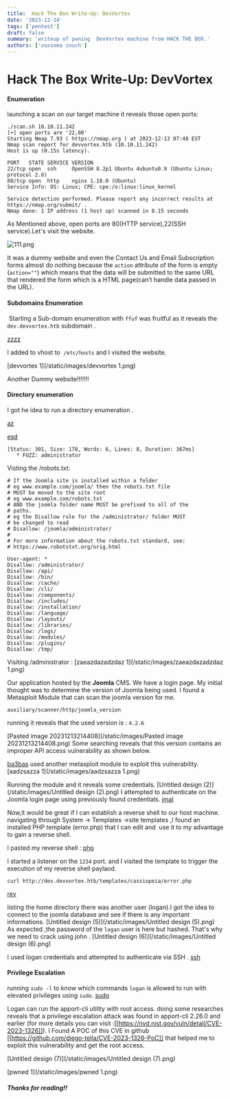 ```yaml
---
title:  Hack The Box Write-Up: DevVortex
date: '2023-12-14'
tags: ['pentest']
draft: false
summary: 'writeup of pwning  DevVortex machine from HACK THE BOX.'
authors: ['oussema zouch']
---
```


# Hack The Box Write-Up: DevVortex 

#### Enumeration 
launching a scan on our target machine it reveals those open ports:

```
./scan.sh 10.10.11.242
[+] open ports are '22,80' 
Starting Nmap 7.93 ( https://nmap.org ) at 2023-12-13 07:48 EST
Nmap scan report for devvortex.htb (10.10.11.242)
Host is up (0.15s latency).

PORT   STATE SERVICE VERSION
22/tcp open  ssh     OpenSSH 8.2p1 Ubuntu 4ubuntu0.9 (Ubuntu Linux; protocol 2.0)
80/tcp open  http    nginx 1.18.0 (Ubuntu)
Service Info: OS: Linux; CPE: cpe:/o:linux:linux_kernel

Service detection performed. Please report any incorrect results at https://nmap.org/submit/ .
Nmap done: 1 IP address (1 host up) scanned in 8.15 seconds

```

As Mentioned above, open ports are 80(HTTP service),22(SSH service).Let's visit the website. 

![111.png](/static/images/111.png)

It was a dummy website and even the  Contact Us and Email Subscription forms almost  do nothing because  the  `action` attribute of the form is empty (`action=""`) which means that the data will be submitted to the same URL that rendered the form which is a HTML page(can’t handle data passed in the URL).

#### Subdomains Enumeration
 Starting a Sub-domain enumeration with `ffuf`  was fruitful as it reveals the `dev.devvortex.htb` subdomain . 


[zzzz](/static/images/zzzz.png)


I added to vhost to  `/etc/hosts` and I visited the website.

[devvortex 1](/static/images/devvortex 1.png)


Another Dummy website!!!!!!!
#### Directory enumeration
I got he idea to run a directory enumeration .

[az](/static/images/az.png)


[esd](/static/images/esd.png)


 ```
 [Status: 301, Size: 178, Words: 6, Lines: 8, Duration: 367ms]
    * FUZZ: administrator

```
Visting  the /robots.txt: 

```
# If the Joomla site is installed within a folder
# eg www.example.com/joomla/ then the robots.txt file
# MUST be moved to the site root
# eg www.example.com/robots.txt
# AND the joomla folder name MUST be prefixed to all of the
# paths.
# eg the Disallow rule for the /administrator/ folder MUST
# be changed to read
# Disallow: /joomla/administrator/
#
# For more information about the robots.txt standard, see:
# https://www.robotstxt.org/orig.html

User-agent: *
Disallow: /administrator/
Disallow: /api/
Disallow: /bin/
Disallow: /cache/
Disallow: /cli/
Disallow: /components/
Disallow: /includes/
Disallow: /installation/
Disallow: /language/
Disallow: /layouts/
Disallow: /libraries/
Disallow: /logs/
Disallow: /modules/
Disallow: /plugins/
Disallow: /tmp/
```
Visiting /administrator :
[zaeazdazadzdaz 1](/static/images/zaeazdazadzdaz 1.png)

Our application hosted by the **Joomla** CMS. We have  a login page. My initial thought was to determine the version of Joomla being used. I found a Metasploit Module that can scan the joomla version for me. 

```
auxiliary/scanner/http/joomla_version
```
running it reveals that the used version is : `4.2.6`

[Pasted image 20231213214408](/static/images/Pasted image 20231213214408.png)
 Some searching reveals that this version contains an improper API access vulnerability as shown below.  

[ba3bas](/static/images/ba3bas.png)
used another metasploit module to exploit this  vulnerability.
[aadzsazza 1](/static/images/aadzsazza 1.png)

Running the module and it reveals some credentials. 
[Untitled design (2)](/static/images/Untitled design (2).png)
I attempted to authenticate on the Joomla login page using previously found credentials.
[jmal](/static/images/jmal.png)

Now,it would be great if  I can  establish a reverse shell to our host machine.
navigating through System -> Templates ->site templates ,I found an installed PHP template (error.php) that I can edit and  use it to my advantage to gain a reverse shell.

I pasted my reverse shell :
[php](/static/images/php.png)

I started a listener on the `1234` port. and I visited the template to trigger the execution of my reverse shell paylaod.

```
curl http://dev.devvortex.htb/templates/cassiopeia/error.php
```
[rev](/static/images/rev.png)

listing the home directory there was another user (logan).I got the idea to connect to the joomla  database and see if there is any important informations.
[Untitled design (5)](/static/images/Untitled design (5).png)
As expected ,the password of the `logan` user is here but hashed. That's why we need to crack  using john . 
[Untitled design (6)](/static/images/Untitled design (6).png)


I used  logan  credentials and attempted to  authenticate via SSH .
[ssh](/static/images/ssh.png)

#### Privilege Escalation

running `sudo -l` to know which commands `logan` is   allowed to run with elevated privileges using `sudo`.
[sudo](/static/images/sudo.png)

Logan can run  the apport-cli utility with root access.
doing some researches reveals that a privilege escalation attack was found in apport-cli 2.26.0 and earlier (for more details you can visit :[[https://nvd.nist.gov/vuln/detail/CVE-2023-1326]]).
I Found A  POC of this CVE in github [[https://github.com/diego-tella/CVE-2023-1326-PoC]] that helped me to exploit this vulnerability and  get the root access.

[Untitled design (7)](/static/images/Untitled design (7).png)




[pwned 1](/static/images/pwned 1.png)


##### Thanks for reading!!